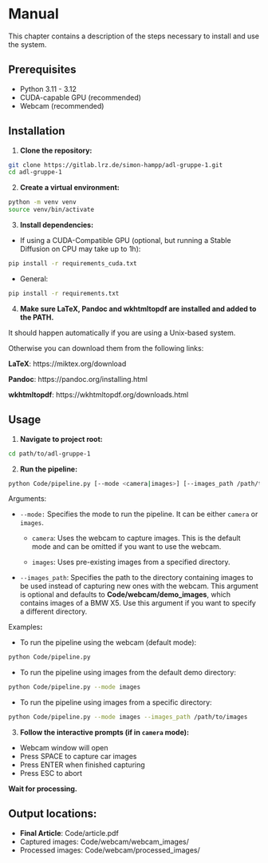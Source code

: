 # Manual

This chapter contains a description of the steps necessary to install and use the system.

## Prerequisites

-   Python 3.11 - 3.12
-   CUDA-capable GPU (recommended)
-   Webcam (recommended)

## Installation

1.  **Clone the repository:**

``` bash
git clone https://gitlab.lrz.de/simon-hampp/adl-gruppe-1.git
cd adl-gruppe-1
```

2.  **Create a virtual environment:**

``` bash
python -m venv venv
source venv/bin/activate
```

3.  **Install dependencies:**

-   If using a CUDA-Compatible GPU (optional, but running a Stable Diffusion on CPU may take up to 1h):

``` bash
pip install -r requirements_cuda.txt
```

-   General:

``` bash
pip install -r requirements.txt
```

4.  **Make sure LaTeX, Pandoc and wkhtmltopdf are installed and added to the PATH.**

It should happen automatically if you are using a Unix-based system.

Otherwise you can download them from the following links:

**LaTeX**: https://miktex.org/download

**Pandoc**: https://pandoc.org/installing.html

**wkhtmltopdf**: https://wkhtmltopdf.org/downloads.html

## Usage

1.  **Navigate to project root:**

``` bash
cd path/to/adl-gruppe-1
```

2.  **Run the pipeline:**

``` bash
python Code/pipeline.py [--mode <camera|images>] [--images_path /path/to/images]
```

Arguments:

-   `--mode:` Specifies the mode to run the pipeline. It can be either `camera` or `images`.

    -   `camera`: Uses the webcam to capture images. This is the default mode and can be omitted if you want to use the webcam.

    -   `images`: Uses pre-existing images from a specified directory.

-   `--images_path`: Specifies the path to the directory containing images to be used instead of capturing new ones with the webcam. This argument is optional and defaults to **Code/webcam/demo_images**, which contains images of a BMW X5. Use this argument if you want to specify a different directory.

Examples**:**

-   To run the pipeline using the webcam (default mode):

``` bash
python Code/pipeline.py
```

-   To run the pipeline using images from the default demo directory:

``` bash
python Code/pipeline.py --mode images
```

-   To run the pipeline using images from a specific directory:

``` bash
python Code/pipeline.py --mode images --images_path /path/to/images
```

3.  **Follow the interactive prompts (if in `camera` mode):**

-   Webcam window will open
-   Press SPACE to capture car images
-   Press ENTER when finished capturing
-   Press ESC to abort

**Wait for processing.**

## Output locations:

-   **Final Article**: Code/article.pdf
-   Captured images: Code/webcam/webcam_images/
-   Processed images: Code/webcam/processed_images/